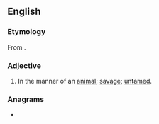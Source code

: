 ==English==

===Etymology===
From {{suffix|animal|istic|lang=en}}.

===Adjective===
{{en-adj}}

# In the manner of an [[animal]]; [[savage]]; [[untamed]].

===Anagrams===
* {{anagrams|en|a=aaciiilmnst|anti-Islamic}}
